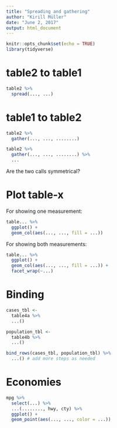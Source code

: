 ```yaml
---
title: "Spreading and gathering"
author: "Kirill Müller"
date: "June 2, 2017"
output: html_document
---
```


```r
knitr::opts_chunk$set(echo = TRUE)
library(tidyverse)
```


# table2 to table1

```r
table2 %>% 
  spread(..., ...)
```

# table1 to table2

```r
table2 %>% 
  gather(..., ..., ........)
```

```r
table2 %>% 
  gather(..., ..., ........) %>% 
  ...
```

Are the two calls symmetrical?

# Plot table-x

For showing one measurement:

```r
table... %>%
  ggplot() +
  geom_col(aes(..., ..., fill = ...))
```

For showing both measurements:

```r
table... %>%
  ggplot() +
  geom_col(aes(..., ..., fill = ...)) +
  facet_wrap(~...)
```

# Binding

```r
cases_tbl <-
  table4a %>%
  ...()

population_tbl <-
  table4b %>% 
  ...()

bind_rows(cases_tbl, population_tbl) %>%
  ...() # add more steps as needed
```

# Economies

```r
mpg %>%
  select(...) %>%
  ...(........, hwy, cty) %>%
  ggplot() +
  geom_point(aes(..., ..., color = ...))
```
